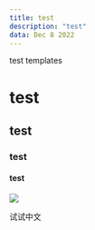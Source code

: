 ```yaml
---
title: test
description: "test"
data: Dec 8 2022
---
```


test templates

# test
## test
### test
#### test
![](https://raw.githubusercontent.com/gledfish/blog-releted-file/main/netlify/netlify.png?token=GHSAT0AAAAAAB4CC5LV7R7XU6RB7343FN36Y4RNVBA)

试试中文


